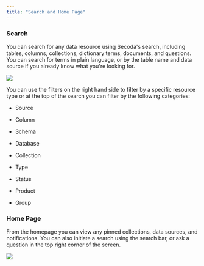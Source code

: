 ```yaml
---
title: "Search and Home Page"
---
```


### Search

You can search for any data resource using Secoda's search, including tables, columns, collections, dictionary terms, documents, and questions. You can search for terms in plain language, or by the table name and data source if you already know what you're looking for.

![](https://3544070331-files.gitbook.io/~/files/v0/b/gitbook-x-prod.appspot.com/o/spaces%2FqxbfBjqa19PllrcxgKxO%2Fuploads%2FaFPbPgC7Ciqig4n5DWe7%2Fsearch.png?alt=media&token=35f89421-1c44-4340-a6eb-84108337e491)

You can use the filters on the right hand side to filter by a specific resource type or at the top of the search you can filter by the following categories:

* Source

* Column

* Schema

* Database

* Collection

* Type

* Status

* Product

* Group

### Home Page

From the homepage you can view any pinned collections, data sources, and notifications. You can also initiate a search using the search bar, or ask a question in the top right corner of the screen.

![](https://3544070331-files.gitbook.io/~/files/v0/b/gitbook-x-prod.appspot.com/o/spaces%2FqxbfBjqa19PllrcxgKxO%2Fuploads%2Fu2g3aK4i6ilcvghTUefd%2Fhome.png?alt=media&token=ec7b261c-5206-4a78-ba2b-2343dd72cc4c)